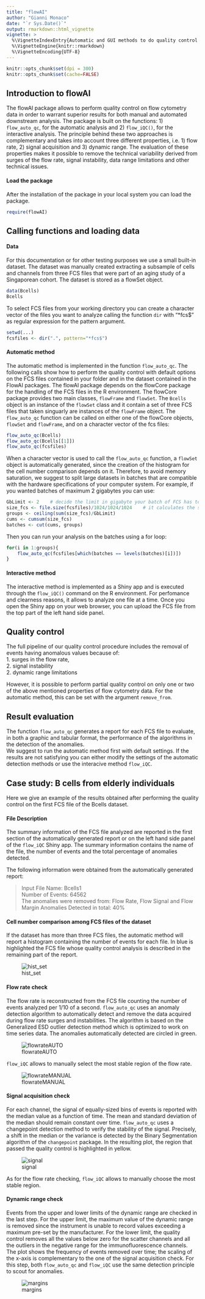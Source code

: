 ---
title: "flowAI"
author: "Gianni Monaco"
date: "`r Sys.Date()`"
output: rmarkdown::html_vignette
vignette: >
  %\VignetteIndexEntry{Automatic and GUI methods to do quality control on Flow cytometry Data}
  %\VignetteEngine{knitr::rmarkdown}
  %\VignetteEncoding{UTF-8}
---

```{r setup, include=FALSE}
knitr::opts_chunk$set(dpi = 300)
knitr::opts_chunk$set(cache=FALSE)
```
## Introduction to flowAI

The flowAI package allows to perform quality control on flow cytometry data in order to warrant superior results for both manual and automated downstream analysis. The package is built on the functions: 1)  `flow_auto_qc`, for the automatic analysis and 2) `flow_iQC()`, for the interactive analysis. The principle behind these two approaches is complementary and takes into account three different properties, i.e. 1) flow rate, 2) signal acquisition and 3) dynamic range.
The evaluation of these properties makes it possible to remove the technical variability derived from surges of the flow rate, signal instability, data range limitations and other technical issues. 


#### Load the package
After the installation of the package in your local system you can load the package.  

```{r, message=FALSE}
require(flowAI)
```

## Calling functions and loading data

#### Data

For this documentation or for other testing purposes we use a small 
built-in dataset. The dataset was manually created extracting a subsample 
of cells and channels from three FCS files that were part of an
aging study of a Singaporean cohort. 
The dataset is stored as a flowSet object.

```{r, collapse = TRUE}
data(Bcells)
Bcells
```

To select FCS files from your working directory you can create a character vector of 
the files you want to analyze calling the function `dir` with "*fcs$" as regular expression
for the pattern argument.

```{r, eval=FALSE}
setwd(...)
fcsfiles <- dir(".", pattern="*fcs$")
```

#### Automatic method
The automatic method is implemented in the function `flow_auto_qc`. 
The following calls show how to perform the quality control with default 
options on the FCS files contained in your folder and in the dataset contained 
in the FlowAI packages.
The flowAI package depends on the flowCore package for the handling of the FCS files in the R environment. The flowCore package provides two main classes, `flowFrame` and `flowSet`. The `Bcells` object is an instance of the `flowSet` class and it contain a set of three FCS files that taken singuarly are instances of the `flowFrame` object.  The `flow_auto_qc` function can be called on either one of the flowCore objects, `flowSet` and `flowFrame`, and on a character vector of the fcs files:

```{r, eval=FALSE}
flow_auto_qc(Bcells)
flow_auto_qc(Bcells[[1]])
flow_auto_qc(fcsfiles)
```

When a character vector is used to call the `flow_auto_qc` function, a `flowSet` object is automatically generated, since the creation of the histogram for the cell number comparison depends on it. 
Therefore, to avoid memory saturation, we suggest to split large datasets in batches that are compatible with the hardware specifications of your computer system.
For example, if you wanted batches of maximum 2 gigabytes you can use:

```{r, eval=FALSE}
GbLimit <- 2    # decide the limit in gigabyte your batch of FCS has to have
size_fcs <- file.size(fcsfiles)/1024/1024/1024    # it calculates the size in gigabytes for each FCS file
groups <- ceiling(sum(size_fcs)/GbLimit)
cums <- cumsum(size_fcs)
batches <- cut(cums, groups) 
```

Then you can run your analysis on the batches using a for loop:
```{r, eval=FALSE}
for(i in 1:groups){
    flow_auto_qc(fcsfiles[which(batches == levels(batches)[i])]) 
}
```

#### Interactive method
The interactive method is implemented as a Shiny app and is executed through 
the `flow_iQC()` command on the R environment. 
For perfomance and clearness reasons, it allows to analyze one file at a time.
Once you open the Shiny app on your web browser, you can upload the FCS file from the top part of the left hand side panel. 


## Quality control
The full pipeline of our quality control procedure includes the removal of events having
anomalous values because of:  
1. surges in the flow rate,  
2. signal instability  
2. dynamic range limitations

However, it is possible to perform partial quality control on only one or two of the above mentioned properties of flow cytometry data. For the automatic method, this can be set with the argument `remove_from`.

## Result evaluation
The function `flow_auto_qc` generates a report for each FCS file to evaluate, in both a graphic and tabular format, the performance of the algorithms in the detection of the anomalies.  
We suggest to run the automatic method first with default settings. If the results are not satisfying you can either modify the settings of the automatic detection methods or use the interacive method `flow_iQC`.


## Case study: B cells from elderly individuals

Here we give an example of the results obtained after performing the quality control on the first FCS file of the Bcells dataset.

#### File Description
The summary information of the FCS file analyzed are reported in the first section of the automatically generated report or on the left hand side panel of the `flow_iQC` Shiny app. The summary information contains the name of the file, the number of events and the total percentage of anomalies detected.

The following information were obtained from the automatically generated report:

> Input File Name: Bcells1    
> Number of Events: 64562  
> The anomalies were removed from: Flow Rate, Flow Signal and Flow Margin
> Anomalies Detected in total: 40%

#### Cell number comparison among FCS files of the dataset
If the dataset has more than three FCS files, the automatic method will report a histogram containing the number of events for each file. In blue is highlighted the FCS file whose quality control analysis is described in the remaining part of the report.

![hist_set](hist_set.png)


#### Flow rate check
The flow rate is reconstructed from the FCS file counting the number of events analyzed per 1/10 of a second. `flow_auto_qc` uses an anomaly detection algorithm to automatically detect and remove the data acquired during flow rate surges and instabilities. The algorithm is based on the Generalized ESD outlier detection method which is optimized to work on time series data. The anomalies automatically detected are circled in green. 

![flowrateAUTO](autoflowrate.png)

`flow_iQC` allows to manually select the most stable region of the flow rate.

![flowrateMANUAL](iQCrate.png)

#### Signal acquisition check
For each channel, the signal of equally-sized bins of events is reported with the median value as a function of time. The mean and standard deviation of the median should remain constant over time. `flow_auto_qc` uses a changepoint detection method to verify the stability of the signal. Precisely, a shift in the median or the variance is detected by the Binary Segmentation algorithm of the `changepoint` package. In the resulting plot, the region that passed the quality control is highlighted in yellow.

![signal](autosignal.png)

As for the flow rate checking, `flow_iQC` allows to manually choose the most stable region.

#### Dynamic range check
Events from the upper and lower limits of the dynamic range are checked in the last step. For the upper limit, the maximum value of the dynamic range is removed since the instrument is unable to record values exceeding a maximum pre-set by the manufacturer. For the lower limit, the quality control removes all the values below zero for the scatter channels and all the outliers in the negative range for the immunofluorescence channels. The plot shows the frequency of events removed over time; the scaling of the x-axis is complementary to the one of the signal acquisition check.
For this step, both `flow_auto_qc` and `flow_iQC` use the same detection principle to scout for anomalies.

![margins](margins.png)


